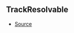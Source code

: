 ## TrackResolvable



- [Source](https://github.com/Androz2091/discord-player/blob/4177c53/packages/discord-player/src/Structures/Track.ts#L8)